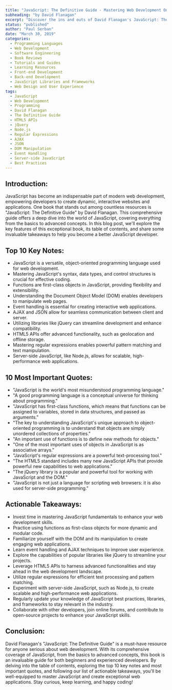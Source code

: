 ```yaml
---
title: "JavaScript: The Definitive Guide - Mastering Web Development One Page at a Time"
subheading: "by David Flanagan"
excerpt: "Discover the ins and outs of David Flanagan's JavaScript: The Definitive Guide, the must-have book for web developers. Explore the table of contents, top 10 key notes, most important quotes, and actionable takeaways."
status: "published"
author: "Paul Serban"
date: "March 30, 2019"
categories:
  - Programming Languages
  - Web Development
  - Software Engineering
  - Book Reviews
  - Tutorials and Guides
  - Learning Resources
  - Front-end Development
  - Back-end Development
  - JavaScript Libraries and Frameworks
  - Web Design and User Experience
tags:
  - JavaScript
  - Web Development
  - Programming
  - David Flanagan
  - The Definitive Guide
  - HTML5 APIs
  - jQuery
  - Node.js
  - Regular Expressions
  - AJAX
  - JSON
  - DOM Manipulation
  - Event Handling
  - Server-side JavaScript
  - Best Practices
---
```


## Introduction:

JavaScript has become an indispensable part of modern web development, empowering developers to create dynamic, interactive websites and applications. One book that stands out among countless resources is "JavaScript: The Definitive Guide" by David Flanagan. This comprehensive guide offers a deep dive into the world of JavaScript, covering everything from the basics to advanced concepts. In this blog post, we'll explore the key features of this exceptional book, its table of contents, and share some invaluable takeaways to help you become a better JavaScript developer.

## Top 10 Key Notes:

- JavaScript is a versatile, object-oriented programming language used for web development.
- Mastering JavaScript's syntax, data types, and control structures is crucial for effective coding.
- Functions are first-class objects in JavaScript, providing flexibility and extensibility.
- Understanding the Document Object Model (DOM) enables developers to manipulate web pages.
- Event handling is essential for creating interactive web applications.
- AJAX and JSON allow for seamless communication between client and server.
- Utilizing libraries like jQuery can streamline development and enhance compatibility.
- HTML5 APIs offer advanced functionality, such as geolocation and offline storage.
- Mastering regular expressions enables powerful pattern matching and text manipulation.
- Server-side JavaScript, like Node.js, allows for scalable, high-performance web applications.

## 10 Most Important Quotes:

- "JavaScript is the world's most misunderstood programming language."
- "A good programming language is a conceptual universe for thinking about programming."
- "JavaScript has first-class functions, which means that functions can be assigned to variables, stored in data structures, and passed as arguments."
- "The key to understanding JavaScript's unique approach to object-oriented programming is to understand that objects are simply unordered collections of properties."
- "An important use of functions is to define new methods for objects."
- "One of the most important uses of objects in JavaScript is as associative arrays."
- "JavaScript's regular expressions are a powerful text-processing tool."
- "The HTML5 standard includes many new JavaScript APIs that provide powerful new capabilities to web applications."
- "The jQuery library is a popular and powerful tool for working with JavaScript and the DOM."
- "JavaScript is not just a language for scripting web browsers: it is also used for server-side programming."

## Actionable Takeaways:

- Invest time in mastering JavaScript fundamentals to enhance your web development skills.
- Practice using functions as first-class objects for more dynamic and modular code.
- Familiarize yourself with the DOM and its manipulation to create engaging web applications.
- Learn event handling and AJAX techniques to improve user experience.
- Explore the capabilities of popular libraries like jQuery to streamline your projects.
- Leverage HTML5 APIs to harness advanced functionalities and stay ahead in the web development landscape.
- Utilize regular expressions for efficient text processing and pattern matching.
- Experiment with server-side JavaScript, such as Node.js, to create scalable and high-performance web applications.
- Regularly update your knowledge of JavaScript best practices, libraries, and frameworks to stay relevant in the industry.
- Collaborate with other developers, join online forums, and contribute to open-source projects to enhance your JavaScript skills.

## Conclusion:

David Flanagan's "JavaScript: The Definitive Guide" is a must-have resource for anyone serious about web development. With its comprehensive coverage of JavaScript, from the basics to advanced concepts, this book is an invaluable guide for both beginners and experienced developers. By delving into the table of contents, exploring the top 10 key notes and most important quotes, and following our list of actionable takeaways, you'll be well-equipped to master JavaScript and create exceptional web applications. Stay curious, keep learning, and happy coding!
